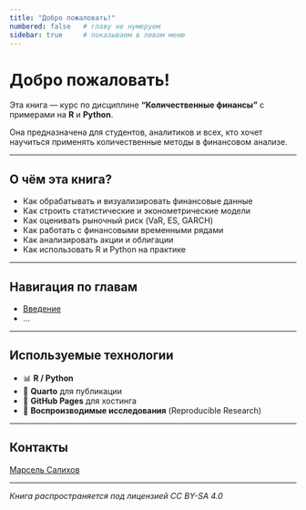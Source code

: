 ```yaml
---
title: "Добро пожаловать!"
numbered: false   # главу не нумеруем
sidebar: true     # показываем в левом меню
---
```


# Добро пожаловать!

Эта книга — курс по дисциплине **"Количественные финансы"** с примерами на **R** и **Python**. 

Она предназначена для студентов, аналитиков и всех, кто хочет научиться применять количественные методы в финансовом анализе.

---

## О чём эта книга?

- Как обрабатывать и визуализировать финансовые данные
- Как строить статистические и эконометрические модели
- Как оценивать рыночный риск (VaR, ES, GARCH)
- Как работать с финансовыми временными рядами
- Как анализировать акции и облигации
- Как использовать R и Python на практике

---

## Навигация по главам

- [Введение](01-intro.qmd)
- ...

---

## Используемые технологии

- 📊 **R / Python**
- 🧮 **Quarto** для публикации
- 📘 **GitHub Pages** для хостинга
- 🔁 **Воспроизводимые исследования** (Reproducible Research)

---

## Контакты

[Марсель Салихов](https://www.hse.ru/org/persons/26780297)  


---

_Книга распространяется под лицензией CC BY-SA 4.0_
